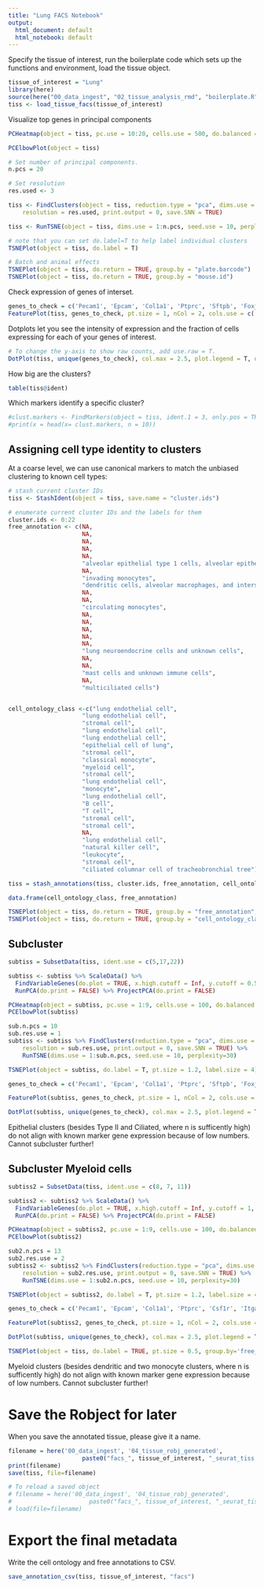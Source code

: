 ```yaml
---
title: "Lung FACS Notebook"
output:
  html_document: default
  html_notebook: default
---
```


Specify the tissue of interest, run the boilerplate code which sets up the functions and environment, load the tissue object.

```r
tissue_of_interest = "Lung"
library(here)
source(here("00_data_ingest", "02_tissue_analysis_rmd", "boilerplate.R"))
tiss <- load_tissue_facs(tissue_of_interest)
```
Visualize top genes in principal components

```r
PCHeatmap(object = tiss, pc.use = 10:20, cells.use = 500, do.balanced = TRUE, label.columns = FALSE, num.genes = 8)
```

```r
PCElbowPlot(object = tiss)
```

```r
# Set number of principal components. 
n.pcs = 20
```

```r
# Set resolution 
res.used <- 3

tiss <- FindClusters(object = tiss, reduction.type = "pca", dims.use = 1:n.pcs, 
    resolution = res.used, print.output = 0, save.SNN = TRUE)
```

```r
tiss <- RunTSNE(object = tiss, dims.use = 1:n.pcs, seed.use = 10, perplexity=30)
```

```r
# note that you can set do.label=T to help label individual clusters
TSNEPlot(object = tiss, do.label = T)
```



```r
# Batch and animal effects
TSNEPlot(object = tiss, do.return = TRUE, group.by = "plate.barcode")
TSNEPlot(object = tiss, do.return = TRUE, group.by = "mouse.id")
```

Check expression of genes of interset.

```r
genes_to_check = c('Pecam1', 'Epcam', 'Col1a1', 'Ptprc', 'Sftpb', 'Foxj1', 'Ager', 'Scgb1a1', 'Resp18', 'Calca', 'Scgb3a2', 'Pdpn', 'Wnt3a', 'Krt5', 'Cd8a', 'Cd79a', 'Klrb1c', 'Cd3e', 'Csf1r', 'Itgax', 'Ly6c2', 'H2-Aa', 'Marco', 'Itgax', 'Mrc1', 'Itgax', 'Cd24a', 'Cd68', 'Cx3cr1', 'Cd14', 'Itgam', 'Il3ra', 'Cd14', 'Cd19', 'Ccr2', 'Cd200r3')
FeaturePlot(tiss, genes_to_check, pt.size = 1, nCol = 2, cols.use = c('grey', 'red'))
```

Dotplots let you see the intensity of expression and the fraction of cells expressing for each of your genes of interest.

```r
# To change the y-axis to show raw counts, add use.raw = T.
DotPlot(tiss, unique(genes_to_check), col.max = 2.5, plot.legend = T, do.return = T) + coord_flip()
```

How big are the clusters?
```r
table(tiss@ident)
```

Which markers identify a specific cluster?
```r
#clust.markers <- FindMarkers(object = tiss, ident.1 = 3, only.pos = TRUE, min.pct = 0.25, thresh.use = 0.25)
#print(x = head(x= clust.markers, n = 10))
```



## Assigning cell type identity to clusters

At a coarse level, we can use canonical markers to match the unbiased clustering to known cell types:

```r
# stash current cluster IDs
tiss <- StashIdent(object = tiss, save.name = "cluster.ids")

# enumerate current cluster IDs and the labels for them
cluster.ids <- 0:22
free_annotation <- c(NA,
                     NA,
                     NA,
                     NA,
                     NA,
                     "alveolar epithelial type 1 cells, alveolar epithelial type 2 cells, club cells, and basal cells",
                     NA,
                     "invading monocytes",
                     "dendritic cells, alveolar macrophages, and interstital macrophages",
                     NA,
                     NA,
                     "circulating monocytes",
                     NA,
                     NA,
                     NA,
                     NA,
                     NA,
                     "lung neuroendocrine cells and unknown cells",
                     NA,
                     NA,
                     "mast cells and unknown immune cells",
                     NA,
                     "multiciliated cells")


cell_ontology_class <-c("lung endothelial cell",
                     "lung endothelial cell",
                     "stromal cell",
                     "lung endothelial cell",
                     "lung endothelial cell",
                     "epithelial cell of lung",
                     "stromal cell",
                     "classical monocyte",
                     "myeloid cell",
                     "stromal cell",
                     "lung endothelial cell",
                     "monocyte",
                     "lung endothelial cell",
                     "B cell",
                     "T cell",
                     "stromal cell",
                     "stromal cell",
                     NA,
                     "lung endothelial cell",
                     "natural killer cell",
                     "leukocyte",
                     "stromal cell",
                     "ciliated columnar cell of tracheobronchial tree")

tiss = stash_annotations(tiss, cluster.ids, free_annotation, cell_ontology_class)
```

```r
data.frame(cell_ontology_class, free_annotation)
```


```r
TSNEPlot(object = tiss, do.return = TRUE, group.by = "free_annotation", do.label = T, no.legend = T)
TSNEPlot(object = tiss, do.return = TRUE, group.by = "cell_ontology_class", do.label = T, no.legend = T)
```

## Subcluster

```r
subtiss = SubsetData(tiss, ident.use = c(5,17,22))
```

```r
subtiss <- subtiss %>% ScaleData() %>% 
  FindVariableGenes(do.plot = TRUE, x.high.cutoff = Inf, y.cutoff = 0.5) %>%
  RunPCA(do.print = FALSE) %>% ProjectPCA(do.print = FALSE)
```

```r
PCHeatmap(object = subtiss, pc.use = 1:9, cells.use = 100, do.balanced = TRUE, label.columns = FALSE, num.genes = 8)
PCElbowPlot(subtiss)
```


```r
sub.n.pcs = 10
sub.res.use = 1
subtiss <- subtiss %>% FindClusters(reduction.type = "pca", dims.use = 1:sub.n.pcs, 
    resolution = sub.res.use, print.output = 0, save.SNN = TRUE) %>%
    RunTSNE(dims.use = 1:sub.n.pcs, seed.use = 10, perplexity=30)

TSNEPlot(object = subtiss, do.label = T, pt.size = 1.2, label.size = 4)

```


```r

genes_to_check = c('Pecam1', 'Epcam', 'Col1a1', 'Ptprc', 'Sftpb', 'Foxj1', 'Ager', 'Scgb1a1', 'Resp18', 'Calca', 'Scgb3a2', 'Pdpn', 'Wnt3a')

FeaturePlot(subtiss, genes_to_check, pt.size = 1, nCol = 2, cols.use = c('grey', 'red'))

```

```r
DotPlot(subtiss, unique(genes_to_check), col.max = 2.5, plot.legend = T, do.return = T) + coord_flip()
```

Epithelial clusters (besides Type II and Ciliated, where n is sufficently high) do not align with known marker gene expression because of low numbers. Cannot subcluster further!


## Subcluster Myeloid cells

```r
subtiss2 = SubsetData(tiss, ident.use = c(8, 7, 11))
```

```r
subtiss2 <- subtiss2 %>% ScaleData() %>% 
  FindVariableGenes(do.plot = TRUE, x.high.cutoff = Inf, y.cutoff = 1, x.low.cutoff = 0.5) %>%
  RunPCA(do.print = FALSE) %>% ProjectPCA(do.print = FALSE)
```

```r
PCHeatmap(object = subtiss2, pc.use = 1:9, cells.use = 100, do.balanced = TRUE, label.columns = FALSE, num.genes = 8)
PCElbowPlot(subtiss2)
```


```r
sub2.n.pcs = 13
sub2.res.use = 2
subtiss2 <- subtiss2 %>% FindClusters(reduction.type = "pca", dims.use = 1:sub2.n.pcs, 
    resolution = sub2.res.use, print.output = 0, save.SNN = TRUE) %>%
    RunTSNE(dims.use = 1:sub2.n.pcs, seed.use = 10, perplexity=30)

TSNEPlot(object = subtiss2, do.label = T, pt.size = 1.2, label.size = 4)

```


```r

genes_to_check = c('Pecam1', 'Epcam', 'Col1a1', 'Ptprc', 'Csf1r', 'Itgax', 'Ly6c2', 'H2-Aa', 'Marco', 'Mrc1', 'Cd74', 'Fcgr3', 'Cd24a', 'Cd68', 'Cx3cr1', 'Cd14', 'Itgam', 'Spn', 'Cd19', 'Ccr2', 'Emr1')

FeaturePlot(subtiss2, genes_to_check, pt.size = 1, nCol = 2, cols.use = c('grey', 'red'))

```

```r
DotPlot(subtiss, unique(genes_to_check), col.max = 2.5, plot.legend = T, do.return = T) + coord_flip()
```


```r
TSNEPlot(object = tiss, do.label = TRUE, pt.size = 0.5, group.by='free_annotation')
```

Myeloid clusters (besides dendritic and two monocyte clusters, where n is sufficently high) do not align with known marker gene expression because of low numbers. Cannot subcluster further!


# Save the Robject for later
When you save the annotated tissue, please give it a name.

```r
filename = here('00_data_ingest', '04_tissue_robj_generated', 
                     paste0("facs_", tissue_of_interest, "_seurat_tiss.Robj"))
print(filename)
save(tiss, file=filename)
```

```r
# To reload a saved object
# filename = here('00_data_ingest', '04_tissue_robj_generated', 
#                      paste0("facs_", tissue_of_interest, "_seurat_tiss.Robj"))
# load(file=filename)
```

# Export the final metadata

Write the cell ontology and free annotations to CSV.

```r
save_annotation_csv(tiss, tissue_of_interest, "facs")

```
